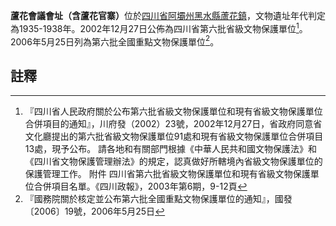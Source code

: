 {{msg:四川省文物保護單位
|名稱 = 蘆花會議會址（含蘆花官寨）
|編號 = 76
|圖片 = 
|級別 = S6
|分類 = 
|時代 = 1935-1938年
|地点 = [[四川省|四川省]][[阿壩州|阿壩州]][[黑水縣|黑水縣]][[蘆花鎮|蘆花鎮]]
|坐標 =
|登錄 = 2002年12月27日
}}
{{msg:四川省文物保護單位
|名稱 =阿壩紅軍長征遺跡-蘆花會議會址
|編號 = 1042
|圖片 = 
|級別 = 106
|分類 = 
|時代 = 
|地点 =黑水縣
|坐標 =
|登錄 = 2006年5月25日
}}
'''蘆花會議會址（含蘆花官寨）'''位於[[四川省|四川省]][[阿壩州|阿壩州]][[黑水縣|黑水縣]][[蘆花鎮|蘆花鎮]]，文物遺址年代判定為1935-1938年。2002年12月27日公佈為四川省第六批省級文物保護單位<ref>『四川省人民政府關於公布第六批省級文物保護單位和現有省級文物保護單位合併項目的通知』，川府發（2002）23號，2002年12月27日，省政府同意省文化廳提出的第六批省級文物保護單位91處和現有省級文物保護單位合併項目13處，現予公布。 請各地和有關部門根據《中華人民共和國文物保護法》和《四川省文物保護管理辦法》的規定，認真做好所轄境內省級文物保護單位的保護管理工作。 附件 四川省第六批省級文物保護單位和現有省級文物保護單位合併項目名單。《四川政報》，2003年第6期，9-12頁</ref>。2006年5月25日列為第六批全國重點文物保護單位<ref>『國務院關於核定並公布第六批全國重點文物保護單位的通知』，國發〔2006〕19號，2006年5月25日</ref>。
==註釋==
{{reflist}}
{{文物保護單位小作品}}